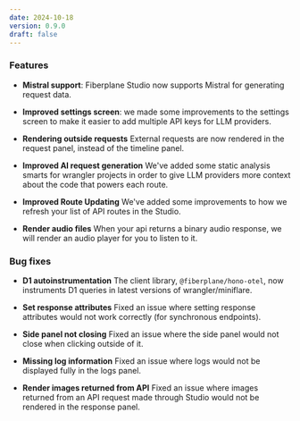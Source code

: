 ```yaml
---
date: 2024-10-18
version: 0.9.0
draft: false
---
```


### Features

- **Mistral support**: Fiberplane Studio now supports Mistral for generating request data.

- **Improved settings screen**: we made some improvements to the settings screen to make it easier to add multiple API keys for LLM providers.

- **Rendering outside requests** External requests are now rendered in the request panel, instead of the timeline panel.

- **Improved AI request generation** We've added some static analysis smarts for wrangler projects in order to give LLM providers more context about the code that powers each route.

- **Improved Route Updating** We've added some improvements to how we refresh your list of API routes in the Studio.

- **Render audio files** When your api returns a binary audio response, we will render an audio player for you to listen to it.

### Bug fixes

- **D1 autoinstrumentation** The client library, `@fiberplane/hono-otel`, now instruments D1 queries in latest versions of wrangler/miniflare.

- **Set response attributes** Fixed an issue where setting response attributes would not work correctly (for synchronous endpoints).

- **Side panel not closing** Fixed an issue where the side panel would not close when clicking outside of it.

- **Missing log information** Fixed an issue where logs would not be displayed fully in the logs panel.

- **Render images returned from API** Fixed an issue where images returned from an API request made through Studio would not be rendered in the response panel.
